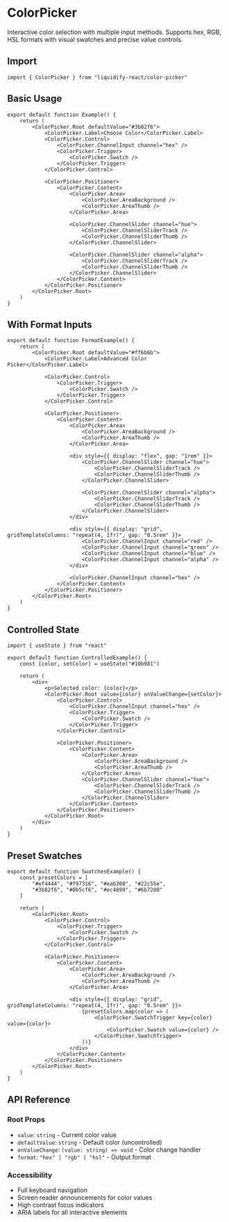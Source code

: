 # ColorPicker

Interactive color selection with multiple input methods. Supports hex, RGB, HSL formats with visual swatches and precise value controls.

## Import

```tsx
import { ColorPicker } from "liquidify-react/color-picker"
```

## Basic Usage

```tsx
export default function Example() {
	return (
		<ColorPicker.Root defaultValue="#3b82f6">
			<ColorPicker.Label>Choose Color</ColorPicker.Label>
			<ColorPicker.Control>
				<ColorPicker.ChannelInput channel="hex" />
				<ColorPicker.Trigger>
					<ColorPicker.Swatch />
				</ColorPicker.Trigger>
			</ColorPicker.Control>
			
			<ColorPicker.Positioner>
				<ColorPicker.Content>
					<ColorPicker.Area>
						<ColorPicker.AreaBackground />
						<ColorPicker.AreaThumb />
					</ColorPicker.Area>
					
					<ColorPicker.ChannelSlider channel="hue">
						<ColorPicker.ChannelSliderTrack />
						<ColorPicker.ChannelSliderThumb />
					</ColorPicker.ChannelSlider>
					
					<ColorPicker.ChannelSlider channel="alpha">
						<ColorPicker.ChannelSliderTrack />
						<ColorPicker.ChannelSliderThumb />
					</ColorPicker.ChannelSlider>
				</ColorPicker.Content>
			</ColorPicker.Positioner>
		</ColorPicker.Root>
	)
}
```

## With Format Inputs

```tsx
export default function FormatExample() {
	return (
		<ColorPicker.Root defaultValue="#ff6b6b">
			<ColorPicker.Label>Advanced Color Picker</ColorPicker.Label>
			
			<ColorPicker.Control>
				<ColorPicker.Trigger>
					<ColorPicker.Swatch />
				</ColorPicker.Trigger>
			</ColorPicker.Control>
			
			<ColorPicker.Positioner>
				<ColorPicker.Content>
					<ColorPicker.Area>
						<ColorPicker.AreaBackground />
						<ColorPicker.AreaThumb />
					</ColorPicker.Area>
					
					<div style={{ display: "flex", gap: "1rem" }}>
						<ColorPicker.ChannelSlider channel="hue">
							<ColorPicker.ChannelSliderTrack />
							<ColorPicker.ChannelSliderThumb />
						</ColorPicker.ChannelSlider>
						
						<ColorPicker.ChannelSlider channel="alpha">
							<ColorPicker.ChannelSliderTrack />
							<ColorPicker.ChannelSliderThumb />
						</ColorPicker.ChannelSlider>
					</div>
					
					<div style={{ display: "grid", gridTemplateColumns: "repeat(4, 1fr)", gap: "0.5rem" }}>
						<ColorPicker.ChannelInput channel="red" />
						<ColorPicker.ChannelInput channel="green" />
						<ColorPicker.ChannelInput channel="blue" />
						<ColorPicker.ChannelInput channel="alpha" />
					</div>
					
					<ColorPicker.ChannelInput channel="hex" />
				</ColorPicker.Content>
			</ColorPicker.Positioner>
		</ColorPicker.Root>
	)
}
```

## Controlled State

```tsx
import { useState } from "react"

export default function ControlledExample() {
	const [color, setColor] = useState("#10b981")
	
	return (
		<div>
			<p>Selected color: {color}</p>
			<ColorPicker.Root value={color} onValueChange={setColor}>
				<ColorPicker.Control>
					<ColorPicker.ChannelInput channel="hex" />
					<ColorPicker.Trigger>
						<ColorPicker.Swatch />
					</ColorPicker.Trigger>
				</ColorPicker.Control>
				
				<ColorPicker.Positioner>
					<ColorPicker.Content>
						<ColorPicker.Area>
							<ColorPicker.AreaBackground />
							<ColorPicker.AreaThumb />
						</ColorPicker.Area>
						<ColorPicker.ChannelSlider channel="hue">
							<ColorPicker.ChannelSliderTrack />
							<ColorPicker.ChannelSliderThumb />
						</ColorPicker.ChannelSlider>
					</ColorPicker.Content>
				</ColorPicker.Positioner>
			</ColorPicker.Root>
		</div>
	)
}
```

## Preset Swatches

```tsx
export default function SwatchesExample() {
	const presetColors = [
		"#ef4444", "#f97316", "#eab308", "#22c55e", 
		"#3b82f6", "#8b5cf6", "#ec4899", "#6b7280"
	]
	
	return (
		<ColorPicker.Root>
			<ColorPicker.Control>
				<ColorPicker.Trigger>
					<ColorPicker.Swatch />
				</ColorPicker.Trigger>
			</ColorPicker.Control>
			
			<ColorPicker.Positioner>
				<ColorPicker.Content>
					<ColorPicker.Area>
						<ColorPicker.AreaBackground />
						<ColorPicker.AreaThumb />
					</ColorPicker.Area>
					
					<div style={{ display: "grid", gridTemplateColumns: "repeat(4, 1fr)", gap: "0.5rem" }}>
						{presetColors.map(color => (
							<ColorPicker.SwatchTrigger key={color} value={color}>
								<ColorPicker.Swatch value={color} />
							</ColorPicker.SwatchTrigger>
						))}
					</div>
				</ColorPicker.Content>
			</ColorPicker.Positioner>
		</ColorPicker.Root>
	)
}
```

## API Reference

### Root Props
- `value`: `string` - Current color value
- `defaultValue`: `string` - Default color (uncontrolled)
- `onValueChange`: `(value: string) => void` - Color change handler
- `format`: `"hex" | "rgb" | "hsl"` - Output format

### Accessibility
- Full keyboard navigation
- Screen reader announcements for color values
- High contrast focus indicators
- ARIA labels for all interactive elements
